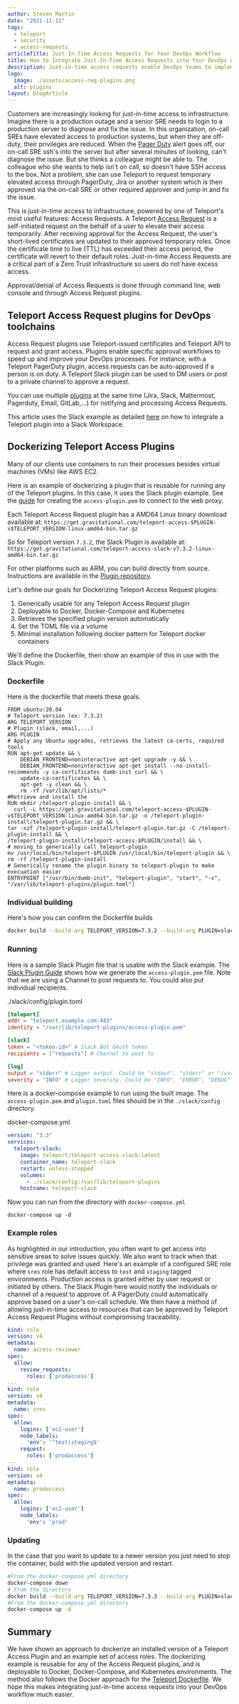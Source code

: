 ```yaml
---
author: Steven Martin
date: "2021-11-11"
tags:
  - teleport
  - security
  - access-requests
articleTitle: Just-In-Time Access Requests for Your DevOps Workflow
title: How to Integrate Just-In-Time Access Requests into Your DevOps Workflow
description: Just-in-time access requests enable DevOps teams to implement the principle of least privilege without introducing roadblocks to productivity. This post will show you how.
logo:
  image: ./assets/access-req-plugins.png
  alt: plugins
layout: blogArticle
---
```



Customers are increasingly looking for just-in-time access to infrastructure. Imagine there is a production outage and a senior SRE needs to
login to a production server to diagnose and fix the issue. In this organization, on-call SREs have elevated access to production systems,
but when they are off-duty, their privileges are reduced. When the [Pager Duty](https://www.pagerduty.com/) alert goes off, our on-call SRE
ssh's into the server but after several minutes of looking, can't diagnose the issue. But she thinks a colleague might be able to. The
colleague who she wants to help isn't on call, so doesn't have SSH access to the box.  Not a problem, she can use Teleport to request
temporary elevated access through PagerDuty, Jira or another system which is then approved via the on-call SRE or other required approver
and jump in and fix the issue.

This is just-in-time access to infrastructure, powered by one of Teleport's most useful features: Access Requests. A Teleport [Access
Request](/access-requests/) is a self-initiated request on the behalf of a user to elevate their access
temporarily. After receiving approval for the Access Request, the user's short-lived certificates are updated to their approved temporary
roles. Once the certificate time to live (TTL) has exceeded their access period, the certificate will revert to their default roles.
Just-in-time Access Requests are a critical part of a Zero Trust infrastructure so users do not have excess access.

Approval/denial of Access Requests is done through command line, web console and through Access Request plugins.

## Teleport Access Request plugins for DevOps toolchains

Access Request plugins use Teleport-issued certificates and Teleport API to request and grant access. Plugins enable specific approval
workflows to speed up and improve your DevOps processes. For instance, with a Teleport PagerDuty plugin, access requests can be
auto-approved if a person is on duty. A Teleport Slack plugin can be used to DM users or post to a private channel to approve a request.

You can use multiple [plugins](https://goteleport.com/docs/enterprise/workflow/) at the same time (Jira, Slack, Mattermost, Pagerduty,
Email, GitLab,...) for notifying and processing Access Requests. 

This article uses the Slack example as detailed [here](https://goteleport.com/docs/enterprise/workflow/ssh-approval-slack/) on how to
integrate a Teleport plugin into a Slack Workspace. 

## Dockerizing Teleport Access Plugins

Many of our clients use containers to run their processes besides virtual machines (VMs) like AWS EC2.  

Here is an example of dockerizing a plugin that is reusable for running any of the Teleport plugins. In this case, it uses the Slack plugin
example. See the [guide](https://goteleport.com/docs/enterprise/workflow/ssh-approval-slack/) for creating the `access-plugin.pem` to
connect to the web proxy. 

Each Teleport Access Request plugin has a AMD64 Linux binary download available at:
`https://get.gravitational.com/teleport-access-$PLUGIN-v$TELEPORT_VERSION-linux-amd64-bin.tar.gz`

So for Teleport version `7.3.2`, the Slack Plugin is available at:
 `https://get.gravitational.com/teleport-access-slack-v7.3.2-linux-amd64-bin.tar.gz`
 
 For other platforms such as ARM, you can build directly from source. Instructions are available in the [Plugin
 repository](https://github.com/gravitational/teleport-plugins/tree/master/access).  

Let's define our goals for Dockerizing Teleport Access Request plugins:

1. Generically usable for any Teleport Access Request plugin
2. Deployable to Docker, Docker-Compose and Kubernetes
3. Retrieves the specified plugin version automatically
4. Set the TOML file via a volume
5. Minimal installation following docker pattern for Teleport docker containers

We'll define the Dockerfile, then show an example of this in use with the Slack Plugin.

### Dockerfile

Here is the dockerfile that meets these goals.

```
FROM ubuntu:20.04
# Teleport version (ex: 7.3.2)
ARG TELEPORT_VERSION
# Plugin (slack, email,...)
ARG PLUGIN
# Apply any Ubuntu upgrades, retrieves the latest ca-certs, required tools
RUN apt-get update && \
    DEBIAN_FRONTEND=noninteractive apt-get upgrade -y && \
    DEBIAN_FRONTEND=noninteractive apt-get install --no-install-recommends -y ca-certificates dumb-init curl && \
    update-ca-certificates && \
    apt-get -y clean && \
    rm -rf /var/lib/apt/lists/*
#Retrieve and install the 
RUN mkdir /teleport-plugin-install && \
  curl -L https://get.gravitational.com/teleport-access-$PLUGIN-v$TELEPORT_VERSION-linux-amd64-bin.tar.gz -o /teleport-plugin-install/teleport-plugin.tar.gz && \
tar -xzf /teleport-plugin-install/teleport-plugin.tar.gz -C /teleport-plugin-install && \
/teleport-plugin-install/teleport-access-$PLUGIN/install && \
# moving to generically call teleport-plugin
mv /usr/local/bin/teleport-$PLUGIN /usr/local/bin/teleport-plugin && \
rm -rf /teleport-plugin-install
# Generically rename the plugin binary to teleport-plugin to make execuation easier
ENTRYPOINT ["/usr/bin/dumb-init", "teleport-plugin", "start", "-c", "/var/lib/teleport-plugins/plugin.toml"]
```

### Individual building

Here's how you can confirm the Dockerfile builds 
```bash
docker build --build-arg TELEPORT_VERSION=7.3.2 --build-arg PLUGIN=slack -t teleport/teleport-access-slack:7.3.2 -t teleport/teleport-access-slack:latest .
```

### Running

Here is a sample Slack Plugin file that is usable with the Slack example. The [Slack Plugin
Guide](https://goteleport.com/docs/enterprise/workflow/ssh-approval-slack/) shows how we generate the `access-plugin.pem` file. Note that we
are using a Channel to post requests to.  You could also put individual recipients. 

./slack/config/plugin.toml
```toml
[teleport]
addr = "teleport.example.com:443" 
identity = "/var/lib/teleport-plugins/access-plugin.pem"

[slack]
token = "<token-id>" # Slack Bot OAuth token
recipients = ["requests"] # Channel to post to

[log]
output = "stderr" # Logger output. Could be "stdout", "stderr" or "/var/lib/teleport/slack.log"
severity = "INFO" # Logger severity. Could be "INFO", "ERROR", "DEBUG" or "WARN".
```

Here is a docker-compose example to run using the built image.  The `access-plugin.pem` and `plugin.toml` files should be in the
`./slack/config` directory.

docker-compose.yml
```yaml
version: "3.3"
services:
  teleport-slack:
    image: teleport/teleport-access-slack:latest
    container_name: teleport-slack
    restart: unless-stopped
    volumes:
      - ./slack/config:/var/lib/teleport-plugins
    hostname: teleport-slack
```

Now you can run from the directory with `docker-compose.yml`

`docker-compose up -d`

### Example roles

As highlighted in our introduction, you often want to get access into sensitive areas to solve issues quickly. We also want to track when
that privilege was granted and used. Here's an example of a configured SRE role where `sres` role has default access to `test` and `staging`
tagged environments. Production access is granted either by user request or initiated by others. The Slack Plugin here would notify the
individuals or channel of a request to approve of. A PagerDuty could automatically approve based on a user's on-call schedule. We then have
a method of allowing just-in-time access to resources that can be approved by Teleport Access Request Plugins without compromising
traceability.

```yaml
kind: role
version: v4
metadata:
  name: access-reviewer
spec:
  allow:
    review_requests:
      roles: ['prodaccess']
---
kind: role
version: v4
metadata:
  name: sres
spec:
  allow:
    logins: ['ec2-user']
    node_labels:
      'env': '^test|staging$'
    request:
      roles: ['prodaccess']
---
kind: role
version: v4
metadata:
  name: prodaccess
spec:
  allow:
    logins: ['ec2-user']
    node_labels:
      'env': 'prod'      
```

### Updating

In the case that you want to update to a newer version you just need to stop the container, build with the updated version and restart.

```bash
#From the docker-compose.yml directory
docker-compose down
# From the directory
docker build --build-arg TELEPORT_VERSION=7.3.3 --build-arg PLUGIN=slack -t teleport/teleport-access-slack:7.3.3 -t teleport/teleport-access-slack:latest .
#From the docker-compose.yml directory
docker-compose up -d
```

<EmailSubscribeViolet />

## Summary

We have shown an approach to dockerize an installed version of a Teleport Access Plugin and an example set of access roles. The dockerizing
example is reusable for any of the Access Request plugins, and is deployable to Docker, Docker-Compose, and Kubernetes environments. The
method also follows the Docker approach for the [Teleport
Dockerfile](https://github.com/gravitational/teleport/blob/master/build.assets/charts/Dockerfile). We hope this makes integrating
just-in-time access requests into your DevOps workflow much easier.
